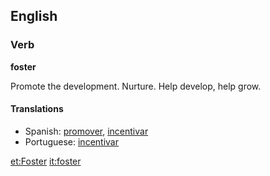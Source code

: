 ==English==

===Verb===
'''foster'''

Promote the development. 
Nurture.
Help develop, help grow.

====Translations====
*Spanish: [[promover]], [[incentivar]]
*Portuguese: [[incentivar]]

[[et:Foster]]
[[it:foster]]